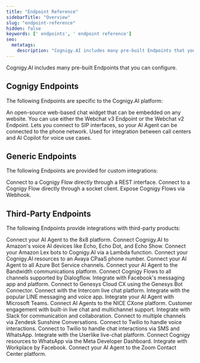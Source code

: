 ```yaml
---
title: "Endpoint Reference"
sidebarTitle: "Overview"
slug: "endpoint-reference"
hidden: false
keywords: [' endpoints', ' endpoint reference']
seo:
  metatags:
    description: "Cognigy.AI includes many pre-built Endpoints that you can configure."
---
```


Cognigy.AI includes many pre-built Endpoints that you can configure.

## Cognigy Endpoints

The following Endpoints are specific to the Cognigy.AI platform:

<CardGroup cols={3}>
  <Card
    title="Cognigy Webchat"
    href="/ai/agents/deploy/endpoint-reference/webchat"
    image="/_assets/icons/endpoints/webchat-v3.svg"
  >
    An open-source web-based chat widget that can be embedded on any website. You can use either the Webchat v3 Endpoint or the Webchat v2 Endpoint.
  </Card>
  <Card
    title="Cognigy Voice Gateway"
    href="/ai/agents/deploy/endpoint-reference/voice-gateway"
    image="/_assets/icons/endpoints/voice-gateway.svg"
  >
    Lets you connect to SIP interfaces, so your AI Agent can be connected to the phone network.
  </Card>
  <Card
    title="Cognigy Voice Copilot"
    href="/ai/agents/deploy/endpoint-reference/voice-copilot"
    image="/_assets/icons/endpoints/voice-copilot.svg"
  >
    Used for integration between call centers and AI Copilot for voice use cases.
  </Card>
</CardGroup>

## Generic Endpoints

The following Endpoints are provided for custom integrations:

<CardGroup cols={3}>
  <Card
    title="REST"
    href="/ai/agents/deploy/endpoint-reference/rest"
    image="/_assets/icons/endpoints/rest.svg"
  >
    Connect to a Cognigy Flow directly through a REST interface.
  </Card>
  <Card
    title="Socket"
    href="/ai/agents/deploy/endpoint-reference/socketio"
    image="/_assets/icons/endpoints/socket-io.svg"
  >
    Connect to a Cognigy Flow directly through a socket client.
  </Card>
  <Card
    title="Webhook"
    href="/ai/agents/deploy/endpoint-reference/webhook"
    image="/_assets/icons/endpoints/webhook.svg"
  >
    Expose Cognigy Flows via Webhook.
  </Card>
</CardGroup>

## Third-Party Endpoints

The following Endpoints provide integrations with third-party products:

<CardGroup cols={3}>
  <Card
    title="8x8"
    href="/ai/agents/deploy/endpoint-reference/8x8"
    image="/_assets/icons/endpoints/8x8.svg"
  >
    Connect your AI Agent to the 8x8 platform.
  </Card>
  <Card
    title="Amazon Alexa"
    href="/ai/agents/deploy/endpoint-reference/amazon-alexa"
    image="/_assets/icons/endpoints/alexa.svg"
  >
    Connect Cognigy.AI to Amazon's voice AI devices like Echo, Echo Dot, and Echo Show.
  </Card>
  <Card
    title="Amazon Lex"
    href="/ai/agents/deploy/endpoint-reference/amazon-lex"
    image="/_assets/icons/endpoints/lex.svg"
  >
    Connect your Amazon Lex bots to Cognigy.AI via a Lambda function.
  </Card>
  <Card
    title="Avaya CPaaS"
    href="/ai/agents/deploy/endpoint-reference/avaya-cpaas"
    image="/_assets/icons/endpoints/avaya.svg"
  >
    Connect your Cognigy.AI resources to an Avaya CPaaS phone number.
  </Card>
  <Card
    title="Azure Bot Services"
    href="/ai/agents/deploy/endpoint-reference/azure-bot-services"
    image="/_assets/icons/endpoints/azure.svg"
  >
    Connect your AI Agent to all Azure Bot Service channels.
  </Card>
  <Card
    title="Bandwidth"
    href="/ai/agents/deploy/endpoint-reference/bandwidth"
    image="/_assets/icons/endpoints/bandwidth.svg"
  >
    Connect your AI Agent to the Bandwidth communications platform.
  </Card>
  <Card
    title="Dialogflow"
    href="/ai/agents/deploy/endpoint-reference/dialogflow"
    image="/_assets/icons/endpoints/dialogflow.svg"
  >
    Connect Cognigy Flows to all channels supported by Dialogflow.
  </Card>
  <Card
    title="Facebook (Meta) Messenger"
    href="/ai/agents/deploy/endpoint-reference/facebook-messenger"
    image="/_assets/icons/endpoints/messenger.svg"
  >
    Integrate with Facebook's messaging app and platform.
  </Card>
  <Card
    title="Genesys"
    href="/ai/agents/deploy/endpoint-reference/genesys"
    image="/_assets/icons/endpoints/genesys.svg"
  >
    Connect to Genesys Cloud CX using the Genesys Bot Connector.
  </Card>
  <Card
    title="Intercom"
    href="/ai/agents/deploy/endpoint-reference/intercom"
    image="/_assets/icons/endpoints/intercom.svg"
  >
    Connect with the Intercom live chat platform.
  </Card>
  <Card
    title="LINE Messenger"
    href="/ai/agents/deploy/endpoint-reference/line-messenger"
    image="/_assets/icons/endpoints/line.svg"
  >
    Integrate with the popular LINE messaging and voice app.
  </Card>
  <Card
    title="Microsoft Teams"
    href="/ai/agents/deploy/endpoint-reference/microsoft-teams"
    image="/_assets/icons/endpoints/microsoft-teams.svg"
  >
    Integrate your AI Agent with Microsoft Teams.
  </Card>
  <Card
    title="NICE CXone"
    href="/ai/agents/deploy/endpoint-reference/nice"
    image="/_assets/icons/endpoints/nice.png"
  >
    Connect AI Agents to the NICE CXone platform.
  </Card>
  <Card
    title="RingCentral Engage"
    href="/ai/agents/deploy/endpoint-reference/ringcentral-engage"
    image="/_assets/icons/endpoints/ringcentral-engage.svg"
  >
    Customer engagement with built-in live chat and multichannel support.
  </Card>
  <Card
    title="Slack"
    href="/ai/agents/deploy/endpoint-reference/slack"
    image="/_assets/icons/endpoints/slack.svg"
  >
    Integrate with Slack for communication and collaboration.
  </Card>
  <Card
    title="Sunshine Conversations"
    href="/ai/agents/deploy/endpoint-reference/sunshine-conversations"
    image="/_assets/icons/endpoints/sunshine.svg"
  >
    Connect to multiple channels via Zendesk Sunshine Conversations.
  </Card>
  <Card
    title="Twilio"
    href="/ai/agents/deploy/endpoint-reference/twilio"
    image="/_assets/icons/endpoints/twilio.svg"
  >
    Connect to Twilio to handle voice interactions.
  </Card>
  <Card
    title="Twilio SMS"
    href="/ai/agents/deploy/endpoint-reference/twilio-sms"
    image="/_assets/icons/endpoints/twilio-sms.svg"
  >
    Connect to Twilio to handle chat interactions via SMS and WhatsApp.
  </Card>
  <Card
    title="Userlike"
    href="/ai/agents/deploy/endpoint-reference/userlike"
    image="/_assets/icons/endpoints/user-like.svg"
  >
    Integrate with the Userlike live-chat platform.
  </Card>
  <Card
    title="WhatsApp"
    href="/ai/agents/deploy/endpoint-reference/whatsapp"
    image="/_assets/icons/endpoints/whatsapp.svg"
  >
    Connect Cognigy resources to WhatsApp via the Meta Developer Dashboard.
  </Card>
  <Card
    title="Workplace by Facebook (Meta)"
    href="/ai/agents/deploy/endpoint-reference/workplace-by-fb"
    image="/_assets/icons/endpoints/workplace.svg"
  >
    Integrate with Workplace by Facebook.
  </Card>
  <Card
    title="Zoom"
    href="/ai/agents/deploy/endpoint-reference/zoom"
    image="/_assets/icons/endpoints/zoom.svg"
  >
    Connect your AI Agent to the Zoom Contact Center platform.
  </Card>
</CardGroup>
